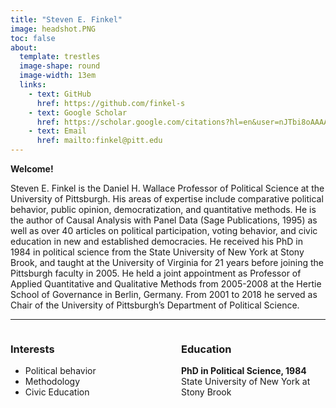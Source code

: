 ```yaml
---
title: "Steven E. Finkel"
image: headshot.PNG
toc: false
about: 
  template: trestles
  image-shape: round
  image-width: 13em
  links:
    - text: GitHub
      href: https://github.com/finkel-s
    - text: Google Scholar
      href: https://scholar.google.com/citations?hl=en&user=nJTbi8oAAAAJ
    - text: Email
      href: mailto:finkel@pitt.edu
---
```


**Welcome!**

::: justify-text
Steven E. Finkel is the Daniel H. Wallace Professor of Political Science at the University of Pittsburgh. His areas of expertise include comparative political behavior, public opinion, democratization, and quantitative methods. He is the author of Causal Analysis with Panel Data (Sage Publications, 1995) as well as over 40 articles on political participation, voting behavior, and civic education in new and established democracies. He received his PhD in 1984 in political science from the State University of New York at Stony Brook, and taught at the University of Virginia for 21 years before joining the Pittsburgh faculty in 2005. He held a joint appointment as Professor of Applied Quantitative and Qualitative Methods from 2005-2008 at the Hertie School of Governance in Berlin, Germany. From 2001 to 2018 he served as Chair of the University of Pittsburgh's Department of Political Science.
:::

------------------------------------------------------------------------

:::: {.columns}

::: {.column width="40%"}
### Interests

-   Political behavior\
-   Methodology\
-   Civic Education
:::

::: {.column width="10%"}
<!-- empty column to create gap -->
:::

::: {.column width="50%"}
### Education

**PhD in Political Science, 1984**\
State University of New York at Stony Brook
:::

::::
